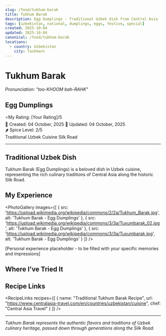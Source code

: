 ```yaml
---
slug: /food/tukhum-barak
title: Tukhum Barak
description: Egg Dumplings - Traditional Uzbek dish from Central Asia
tags: [uzbekistan, national, dumplings, eggs, festive, special]
created: 2025-10-04
updated: 2025-10-04
canonical: /food/tukhum-barak
locations:
  - country: Uzbekistan
    city: Tashkent
---
```



# Tukhum Barak
*Pronunciation: "too-KHOOM bah-RAHK"*

## Egg Dumplings

<div className="food-rating">
  <span className="star">⭐</span>My Rating: [Your Rating]/5
</div>

<div className="food-metadata">
  <span className="food-date">📅 Created: 04 October, 2025</span>
  <span className="food-date">🔄 Updated: 04 October, 2025</span>
</div>

<div className="spice-level">
  🌶️ Spice Level: 2/5
</div>

<div className="food-tags">
  <span className="food-tag">Traditional</span>
  <span className="food-tag">Uzbek Cuisine</span>
  <span className="food-tag">Silk Road</span>
</div>

---

## Traditional Uzbek Dish

Tukhum Barak (Egg Dumplings) is a beloved dish in Uzbek cuisine, representing the rich culinary traditions of Central Asia along the historic Silk Road.

## My Experience

<PhotoGallery
  images={[
    { src: 'https://upload.wikimedia.org/wikipedia/commons/2/2a/Tukhum_Barak.jpg', alt: 'Tukhum Barak - Egg Dumplings' },
    { src: 'https://upload.wikimedia.org/wikipedia/commons/3/3a/Tuxumbarak_02.jpg', alt: 'Tukhum Barak - Egg Dumplings' },
    { src: 'https://upload.wikimedia.org/wikipedia/commons/3/3a/Tuxumbarak.jpg', alt: 'Tukhum Barak - Egg Dumplings' }
  ]}
/>

[Personal experience placeholder - to be filled with your specific memories and impressions]

## Where I've Tried It

<MapEmbed location="Tashkent, Uzbekistan" description="Traditional preparation across Uzbekistan" />

## Recipe Links

<RecipeLinks
  recipes={[
    {
      name: "Traditional Tukhum Barak Recipe",
      url: "https://www.centralasia-travel.com/en/countries/uzbekistan/cuisine",
      chef: "Central Asia Travel"
    }
  ]}
/>

---

*Tukhum Barak represents the authentic flavors and traditions of Uzbek culinary heritage, passed down through generations along the Silk Road.*
